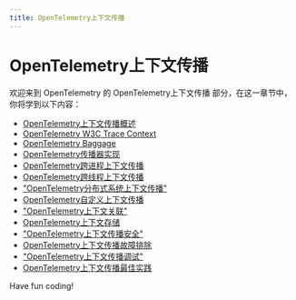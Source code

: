 ```yaml
---
title: OpenTelemetry上下文传播
---
```


# OpenTelemetry上下文传播

欢迎来到 OpenTelemetry 的 OpenTelemetry上下文传播 部分，在这一章节中，你将学到以下内容：

- [OpenTelemetry上下文传播概述](./0-opentelemetry-context-propagation-overview.mdx)
- [OpenTelemetry W3C Trace Context](./1-opentelemetry-w3c-trace-context.mdx)
- [OpenTelemetry Baggage](./2-opentelemetry-baggage.mdx)
- [OpenTelemetry传播器实现](./3-opentelemetry-propagator-implementation.mdx)
- [OpenTelemetry跨进程上下文传播](./4-opentelemetry-propagation-across-process-contexts.mdx)
- [OpenTelemetry跨线程上下文传播](./5-opentelemetry-cross-threaded-context-propagation.mdx)
- ["OpenTelemetry分布式系统上下文传播"](./6-opentelemetry-distributed-system-context-propagation.mdx)
- [OpenTelemetry自定义上下文传播](./7-opentelemetry-custom-context-propagation.mdx)
- ["OpenTelemetry上下文关联"](./8-opentelemetry-context-association.mdx)
- [OpenTelemetry上下文存储](./9-opentelemetry-context-storage.mdx)
- ["OpenTelemetry上下文传播安全"](./10-opentelemetry-context-propagation-security.mdx)
- [OpenTelemetry上下文传播故障排除](./11-troubleshooting-opentelemetry-context-propagation.mdx)
- ["OpenTelemetry上下文传播调试"](./12-opentelemetry-context-propagation-debugging.mdx)
- [OpenTelemetry上下文传播最佳实践](./13-opentelemetry-contextual-communication-best-practices.mdx)

Have fun coding!